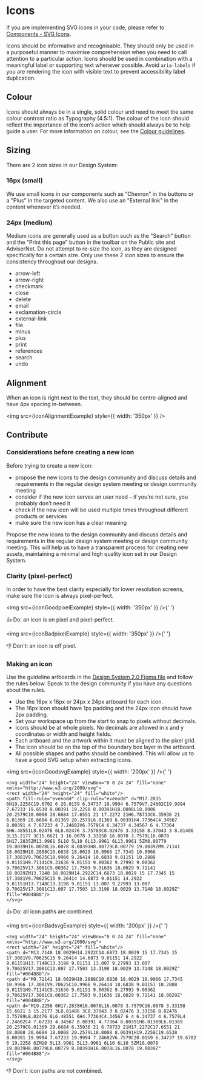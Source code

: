 
<Meta title="Foundations/Icon" />

# Icons

If you are implementing SVG icons in your code, please refer to [Components - SVG Icons](?path=/docs/components-svg-icons--default).

Icons should be informative and recognisable. They should only be used in a purposeful manner to maximise comprehension when you need to call attention to a particular action.
Icons should be used in combination with a meaningful label or supporting text whenever possible. Avoid `aria-labels` if you are rendering the icon with visible text to prevent accessibility label duplication.

## Colour

Icons should always be in a single, solid colour and need to meet the same colour contrast ratio as Typography (4.5:1). The colour of the icon should reflect the importance of the icon’s action which should always be to help guide a user. For more information on colour, see the [Colour guidelines](/design-system/?path=/story/foundations-colours--page).

## Sizing

There are 2 icon sizes in our Design System:

### 16px (small)

We use small icons in our components such as "Chevron" in the buttons or a "Plus" in the targeted content. We also use an "External link" in the content whenever it’s needed.

### 24px (medium)

Medium icons are generally used as a button such as the "Search" button and the "Print this page" button in the toolbar on the Public site and AdviserNet.
Do not attempt to re-size the icon, as they are designed specifically for a certain size. Only use these 2 icon sizes to ensure the consistency throughout our designs.

<ul class="cads-styleguide-icon-list">
  <li>
    <span class="cads-icon_arrow-left"></span>
    <span>arrow-left</span>
  </li>
  <li>
    <span class="cads-icon_arrow-right"></span>
    <span>arrow-right</span>
  </li>
  <li>
    <span class="cads-icon_checkmark"></span>
    <span>checkmark</span>
  </li>
  <li>
    <span class="cads-icon_close"></span>
    <span>close</span>
  </li>
  <li>
    <span class="cads-icon_delete"></span>
    <span>delete</span>
  </li>
  <li>
    <span class="cads-icon_email"></span>
    <span>email</span>
  </li>
  <li>
    <span class="cads-icon_exclamation-circle"></span>
    <span>exclamation-circle</span>
  </li>
  <li>
    <span class="cads-icon_external-link"></span>
    <span>external-link</span>
  </li>
  <li>
    <span class="cads-icon_file"></span>
    <span>file</span>
  </li>
  <li>
    <span class="cads-icon_minus"></span>
    <span>minus</span>
  </li>
  <li>
    <span class="cads-icon_plus"></span>
    <span>plus</span>
  </li>
  <li>
    <span class="cads-icon_print"></span>
    <span>print</span>
  </li>
  <li>
    <span class="cads-icon_references"></span>
    <span>references</span>
  </li>
  <li>
    <span class="cads-icon_search"></span>
    <span>search</span>
  </li>
  <li>
    <span class="cads-icon_undo"></span>
    <span>undo</span>
  </li>
</ul>

## Alignment

When an icon is right next to the text, they should be centre-aligned and have 4px spacing in-between.

<img src={iconAlignmentExample} style={{ width: '350px' }} />

## Contribute

### Considerations before creating a new icon

Before trying to create a new icon:

- propose the new icons to the design community and discuss details and requirements in the regular design system meeting or design community meeting
- consider if the new icon serves an user need – if you’re not sure, you probably don’t need it
- check if the new icon will be used multiple times throughout different products or services
- make sure the new icon has a clear meaning

Propose the new icons to the design community and discuss details and requirements in the regular design system meeting or design community meeting. This will help us to have a transparent process for creating new assets, maintaining a minimal and high quality icon set in our Design System.

### Clarity (pixel-perfect)

In order to have the best clarity especially for lower resolution screens, make sure the icon is always pixel-perfect.

<img src={iconGoodpixelExample} style={{ width: '350px' }} />{' '}

👍 Do: an icon is on pixel and pixel-perfect.

<img src={iconBadpixelExample} style={{ width: '350px' }} />{' '}

👎 Don't: an icon is off pixel.

### Making an icon

Use the guideline artboards in the [Design System 2.0 Figma file](https://www.figma.com/file/J9qfbS9n1pUM2dpRQnTXUD/?node-id=716%3A0) and follow the rules below. Speak to the design community if you have any questions about the rules.

- Use the 16px x 16px or 24px x 24px artboard for each icon.
- The 16px icon should have 1px padding and the 24px icon should have 2px padding.
- Set your workspace up from the start to snap to pixels without decimals.
- Icons should be at whole pixels. No decimals are allowed in x and y coordinates or width and height fields.
- Each artboard and the artwork within it must be aligned to the pixel grid.
- The icon should be on the top of the boundary box layer in the artboard.
- All possible shapes and paths should be combined. This will allow us to have a good SVG setup when extracting icons.

<img src={iconGoodsvgExample} style={{ width: '200px' }} />{' '}

```
<svg width="24" height="24" viewBox="0 0 24 24" fill="none" xmlns="http://www.w3.org/2000/svg">
<rect width="24" height="24" fill="white"/>
<path fill-rule="evenodd" clip-rule="evenodd" d="M17.2835 6H19.2258C19.6702 6 20.0159 6.34737 19.9994 6.7579V7.24602C19.9994 7.67233 19.6538 8.00391 19.2258 8.00391H18.0008L18.0008 20.2579C18.0008 20.6684 17.6551 21 17.2272 21H6.78733C6.35936 21 6.01369 20.6684 6.01369 20.2579L6.01369 8.00391H4.77364C4.34567 8.00391 4 7.67233 4 7.24602V6.7579C4 6.34737 4.34567 6 4.77364 6H6.48551L8.02476 6L8.02476 3.75789C8.02476 3.33158 8.37043 3 8.81486 3L15.2177 3C15.6621 3 16.0078 3.33158 16.0078 3.7579L16.0078 6H17.2835ZM13.9961 5L10 5L10 6L13.9961 6L13.9961 5ZM8.00779 19.0039H16.0078L16.0078 8.00391H8.00779L8.00779 19.0039ZM9.71141 18.0029H10.2888C10.6838 18.0029 10.9966 17.7345 10.9966 17.3081V9.70625C10.9966 9.26414 10.6838 9.01151 10.2888 9.01151H9.71141C9.31636 9.01151 9.00362 9.27993 9.00362 9.70625V17.3081C9.00362 17.7503 9.31636 18.0029 9.71141 18.0029ZM13.7148 18.0029H14.2922C14.6873 18.0029 15 17.7345 15 17.3081V9.70625C15 9.26414 14.6873 9.01151 14.2922 9.01151H13.7148C13.3198 9.01151 13.007 9.27993 13.007 9.70625V17.3081C13.007 17.7503 13.3198 18.0029 13.7148 18.0029Z" fill="#004B88"/>
</svg>
```

👍 Do: all icon paths are combined.

<img src={iconBadsvgExample} style={{ width: '200px' }} />{' '}

```
<svg width="24" height="24" viewBox="0 0 24 24" fill="none" xmlns="http://www.w3.org/2000/svg">
<rect width="24" height="24" fill="white"/>
<path d="M13.7148 18.0029H14.2922C14.6873 18.0029 15 17.7345 15 17.3081V9.70625C15 9.26414 14.6873 9.01151 14.2922 9.01151H13.7148C13.3198 9.01151 13.007 9.27993 13.007 9.70625V17.3081C13.007 17.7503 13.3198 18.0029 13.7148 18.0029Z" fill="#004B88"/>
<path d="M9.71141 18.0029H10.2888C10.6838 18.0029 10.9966 17.7345 10.9966 17.3081V9.70625C10.9966 9.26414 10.6838 9.01151 10.2888 9.01151H9.71141C9.31636 9.01151 9.00362 9.27993 9.00362 9.70625V17.3081C9.00362 17.7503 9.31636 18.0029 9.71141 18.0029Z" fill="#004B88"/>
<path d="M19.2258 6H17.2835H16.0078L16.0078 3.7579C16.0078 3.33158 15.6621 3 15.2177 3L8.81486 3C8.37043 3 8.02476 3.33158 8.02476 3.75789L8.02476 6L6.48551 6H4.77364C4.34567 6 4 6.34737 4 6.7579L4 7.24602C4 7.67233 4.34567 8.00391 4.77364 8.00391H6.01369L6.01369 20.2579C6.01369 20.6684 6.35936 21 6.78733 21H17.2272C17.6551 21 18.0008 20.6684 18.0008 20.2579L18.0008 8.00391H19.2258C19.6538 8.00391 19.9994 7.67233 19.9994 7.24602V6.7579C20.0159 6.34737 19.6702 6 19.2258 6ZM10 5L13.9961 5L13.9961 6L10 6L10 5ZM16.0078 19.0039H8.00779L8.00779 8.00391H16.0078L16.0078 19.0039Z" fill="#004B88"/>
</svg>
```

👎 Don't: icon paths are not combined.
